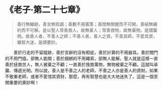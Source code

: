 # 《老子·第二十七章》

> 善行無轍跡，善言無瑕謫；善數不用籌策；善閉無關楗而不可開，善結無繩約而不可解。是以聖人常善救人，故無棄人；常善救物，故無棄物。是謂襲明。故善人者，不善人之師；不善人者，善人之資。不貴其師，不愛其資，雖智大迷，是謂要妙。

&emsp;&emsp;善於行走的不留蹤跡，善於言辭的沒有暇疵，善於計算的不用器具。善於關門的不用門插，卻無人能開；善於捆綁的不用繩索，卻無人能解。聖人就是這樣一直善於拯救世人，無人被棄之不顧；一直善於挽救萬物，無物被棄之不顧。這就叫承襲、傳遞光明。所以說，善人是不善之人的老師，不善之人亦是善人的資財。如果不敬重老師，或者不愛惜其資財，那麼，再有智慧也是大大地迷失了。這是一個至關重要的奧妙啊！
